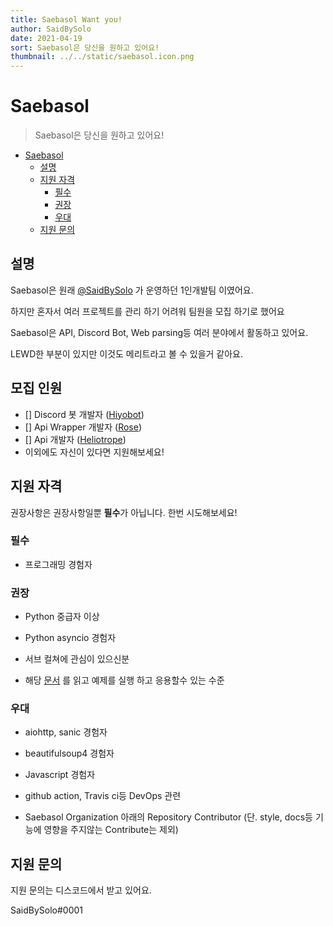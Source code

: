 ```yaml
---
title: Saebasol Want you!
author: SaidBySolo
date: 2021-04-19
sort: Saebasol은 당신을 원하고 있어요!
thumbnail: ../../static/saebasol.icon.png
---
```


# Saebasol

> Saebasol은 당신을 원하고 있어요!

- [Saebasol](#saebasol)
  - [설명](#설명)
  - [지원 자격](#지원-자격)
    - [필수](#필수)
    - [권장](#권장)
    - [우대](#우대)
  - [지원 문의](#지원-문의)

## 설명

Saebasol은 원래 [@SaidBySolo](https://github.com/SaidBySolo) 가 운영하던 1인개발팀 이였어요.

하지만 혼자서 여러 프로젝트를 관리 하기 어려워 팀원을 모집 하기로 했어요

Saebasol은 API, Discord Bot, Web parsing등 여러 분야에서 활동하고 있어요.

LEWD한 부분이 있지만 이것도 메리트라고 볼 수 있을거 같아요.

## 모집 인원

- [] Discord 봇 개발자 ([Hiyobot](https://github.com/Saebasol/Hiyobot))
- [] Api Wrapper 개발자 ([Rose](https://github.com/Saebasol/Rose))
- [] Api 개발자 ([Heliotrope](https://github.com/Saebasol/Heliotrope))
- 이외에도 자신이 있다면 지원해보세요!

## 지원 자격

권장사항은 권장사항일뿐 **필수**가 아닙니다. 한번 시도해보세요!

### 필수

- 프로그래밍 경험자

### 권장

- Python 중급자 이상

- Python asyncio 경험자

- 서브 컬쳐에 관심이 있으신분

- 해당 [문서](https://github.com/Saebasol/rabbit-ark/wiki/Script) 를 읽고 예제를 실행 하고 응용할수 있는 수준

### 우대

- aiohttp, sanic 경험자
- beautifulsoup4 경험자

- Javascript 경험자

- github action, Travis ci등 DevOps 관련

- Saebasol Organization 아래의 Repository Contributor (단. style, docs등 기능에 영향을 주지않는 Contribute는 제외)

## 지원 문의

지원 문의는 디스코드에서 받고 있어요.

SaidBySolo#0001
